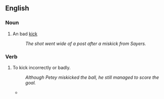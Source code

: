 ==English==

===Noun===
{{en-noun}}

# {{sports}} An bad [[kick]]
#: ''The shot went wide of a post after a miskick from Sayers.''

===Verb===
{{en-verb}}

# {{transitive}} To kick incorrectly or badly.
#: ''Although Petey miskicked the ball, he still managed to score the goal.''
#*{{quote-news
|year=2011
|date=October 15
|author=Owen Phillips
|title=Stoke   2 - 0   Fulham
|work=BBC Sport
|url=http://news.bbc.co.uk/sport2/hi/football/eng_prem/15226162.stm
|page=
|passage=Crouch had earlier hopelessly '''miskicked''' an excellent volleyed chance from eight yards out after a delightful Pennant cross.}}